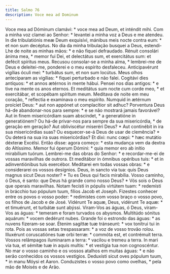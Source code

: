 ```yaml
---
title: Salmo 76
description: Voce mea ad Dominum
---
```


<div class="side-by-side not-content">
  <span>
    Voce mea ad Dóminum clamávi: * voce mea ad Deum, et inténdit mihi.
  </span>
  <span>
    Com a minha voz clamei ao Senhor: * levantei a minha voz a Deus e me
    atendeu.
  </span>
  <span>
    In die tribulatiónis meæ Deum exquisívi, mánibus meis nocte contra eum: * et
    non sum decéptus.
  </span>
  <span>
    No dia da minha tribulação busquei a Deus, estendi-Lhe de noite as minhas
    mãos: * e não fiquei defraudado.
  </span>
  <span>
    Rénuit consolári ánima mea, * memor fui Dei, et delectátus sum, et
    exercitátus sum: et defécit spíritus meus.
  </span>
  <span>
    Recusou consolar-se a minha alma, * lembrei-me de Deus e deleitei-me,
    ponderei e o meu espírito desfaleceu.
  </span>
  <span>
    Anticipavérunt vigílias óculi mei: * turbátus sum, et non sum locútus.
  </span>
  <span>
    Meus olhos anteciparam as vigílias: * fiquei perturbado e não falei.
  </span>
  <span>
    Cogitávi dies antíquos: * et annos ætérnos in mente hábui.
  </span>
  <span>
    Pensei nos dias antigos: * e tive na mente os anos eternos.
  </span>
  <span>
    Et meditátus sum nocte cum corde meo, * et exercitábar, et scopébam spíritum
    meum.
  </span>
  <span>
    Meditava de noite em meu coração, * reflectia e examinava o meu espírito.
  </span>
  <span>
    Numquid in ætérnum proíciet Deus: * aut non appónet ut complacítior sit
    adhuc?
  </span>
  <span>
    Porventura Deus há-de abandonar-nos para sempre: * e se não mostrará jamais
    favorável?
  </span>
  <span>
    Aut in finem misericórdiam suam abscíndet, * a generatióne in generatiónem?
  </span>
  <span>
    Ou há-de privar-nos para sempre da sua misericórdia, * de geração em
    geração?
  </span>
  <span>
    Aut obliviscétur miseréri Deus? * Aut continébit in ira sua misericórdias
    suas?
  </span>
  <span>
    Ou esquecer-se-á Deus de usar de clemência? * Ou deterá na sua ira suas
    misericórdias?
  </span>
  <span>
    Et dixi: nunc cœpi: * hæc mutátio déxteræ Excélsi.
  </span>
  <span>
    Então disse: agora começo: * esta mudança vem da dextra do Altíssimo.
  </span>
  <span>
    Memor fui óperum Dómini: * quia memor ero ab inítio mirabílium tuórum.
  </span>
  <span>
    Lembrei-me das obras do Senhor: * e recordar-me-ei de vossas maravilhas de
    outrora.
  </span>
  <span>
    Et meditábor in ómnibus opéribus tuis: * et in adinventiónibus tuis
    exercébor.
  </span>
  <span>
    Meditarei em todas vossas obras: * e considerarei os vossos desígnios.
  </span>
  <span>
    Deus, in sancto via tua: quis Deus magnus sicut Deus noster? * Tu es Deus
    qui facis mirabília.
  </span>
  <span>
    Vosso caminho, ó Deus, é santo: que Deus há grande como nosso Deus? * Vós
    sois o Deus que operais maravilhas.
  </span>
  <span>
    Notam fecísti in pópulis virtútem tuam: * redemísti in brácchio tuo pópulum
    tuum, fílios Jacob et Joseph.
  </span>
  <span>
    Fizestes conhecer entre os povos o vosso poder: * redimistes com vosso braço
    o vosso povo, os filhos de Jacob e de José.
  </span>
  <span>
    Vidérunt Te aquæ, Deus, vidérunt Te aquæ: * et timuérunt, et turbátæ sunt
    abýssi.
  </span>
  <span>
    Viram-Vos as águas, ó Deus, viram-Vos as águas: * temeram e foram turvados
    os abysmos.
  </span>
  <span>
    Multitúdo sónitus aquárum: * vocem dedérunt nubes.
  </span>
  <span>
    Grande foi o estrondo das águas: * as nuvens fizeram-se soar.
  </span>
  <span>
    Étenim sagíttæ tuæ tránseunt: * vox tonítrui tui in rota.
  </span>
  <span>
    Pois as vossas setas trespassaram: * a voz de vosso trovão rolou.
  </span>
  <span>
    Illuxérunt coruscatiónes tuæ orbi terræ: * commóta est, et contrémuit terra.
  </span>
  <span>
    Vossos relâmpagos iluminaram a terra: * vacilou e tremeu a terra.
  </span>
  <span>
    In mari via tua, et sémitæ tuæ in aquis multis: * et vestígia tua non
    cognoscéntur.
  </span>
  <span>
    No mar o vosso caminho e os vossos atalhos em muitas águas: * e não serão
    conhecidos os vossos vestígios.
  </span>
  <span>
    Deduxísti sicut oves pópulum tuum, * in manu Móysi et Aaron.
  </span>
  <span>
    Conduzistes o vosso povo como ovelhas, * pela mão de Moisés e de Arão.
  </span>
</div>
